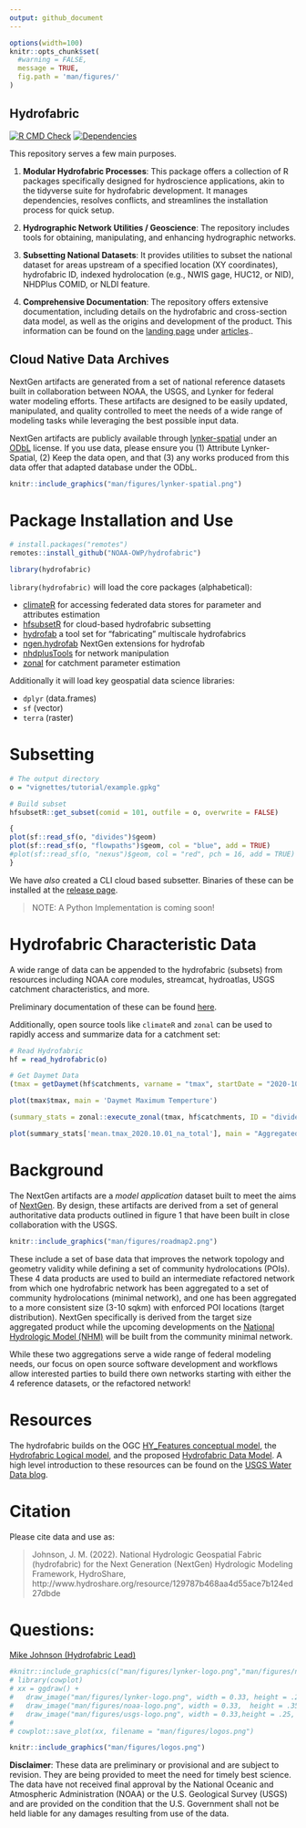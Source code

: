 ```yaml
---
output: github_document
---
```


<!-- README.md is generated from README.Rmd. Please edit that file -->

```r
options(width=100)
knitr::opts_chunk$set(
  #warning = FALSE,
  message = TRUE,
  fig.path = 'man/figures/'
)
```

## Hydrofabric

<!-- badges: start -->
[![R CMD Check](https://github.com/NOAA-OWP/hydrofabric/actions/workflows/R-CMD-check.yaml/badge.svg?branch=main)](https://github.com/NOAA-OWP/hydrofabric/actions/workflows/R-CMD-check.yaml)
[![Dependencies](https://img.shields.io/badge/dependencies-18/102-red?style=flat)](#)
<!-- badges: end -->

This repository serves a few main purposes.


1. **Modular Hydrofabric Processes**: This package offers a collection of R packages specifically designed for hydroscience applications, akin to the tidyverse suite for hydrofabric development. It manages dependencies, resolves conflicts, and streamlines the installation process for quick setup.

2. **Hydrographic Network Utilities / Geoscience**: The repository includes tools for obtaining, manipulating, and enhancing hydrographic networks.

3. **Subsetting National Datasets**: It provides utilities to subset the national dataset for areas upstream of a specified location (XY coordinates), hydrofabric ID, indexed hydrolocation (e.g., NWIS gage, HUC12, or NID), NHDPlus COMID, or NLDI feature.

4. **Comprehensive Documentation**: The repository offers extensive documentation, including details on the hydrofabric and cross-section data model, as well as the origins and development of the product. This information can be found on the [landing page](https://noaa-owp.github.io/hydrofabric/) under [articles](https://noaa-owp.github.io/hydrofabric/articles/index.html)..

## Cloud Native Data Archives

NextGen artifacts are generated from a set of national reference datasets built in collaboration between NOAA, the USGS, and Lynker for federal water modeling efforts. These artifacts are designed to be easily updated, manipulated, and quality controlled to meet the needs of a wide range of modeling tasks while leveraging the best possible input data.

NextGen artifacts are publicly available through [lynker-spatial](https://staging.lynker-spatial.com/data?path=hydrofabric%2F) under an [ODbL](https://opendatacommons.org/licenses/odbl/summary/) license. If you use data, please ensure you (1) Attribute Lynker-Spatial, (2) Keep the data open, and that (3) any works produced from this data offer that adapted database under the ODbL. 


```r
knitr::include_graphics("man/figures/lynker-spatial.png")
```

# Package Installation and Use

```r
# install.packages("remotes")
remotes::install_github("NOAA-OWP/hydrofabric")
```

```r
library(hydrofabric)
```

`library(hydrofabric)` will load the core packages (alphabetical): 

* [climateR](https://github.com/mikejohnson51/climateR) for accessing federated data stores for parameter and attributes estimation
* [hfsubsetR](https://github.com/lynker-spatial/) for cloud-based hydrofabric subsetting
* [hydrofab](https://github.com/mikejohnson51/hydrofab) a tool set for "fabricating" multiscale hydrofabrics
* [ngen.hydrofab](https://github.com/mikejohnson51/ngen.hydrofab) NextGen extensions for hydrofab
* [nhdplusTools](https://github.com/doi-usgs/nhdplusTools/) for network manipulation
* [zonal](https://github.com/mikejohnson51/zonal) for catchment parameter estimation

Additionally it will load key geospatial data science libraries: 

* `dplyr` (data.frames)
* `sf` (vector)
* `terra` (raster)


# Subsetting

```r
# The output directory
o = "vignettes/tutorial/example.gpkg"

# Build subset
hfsubsetR::get_subset(comid = 101, outfile = o, overwrite = FALSE)
```

```r
{
plot(sf::read_sf(o, "divides")$geom)
plot(sf::read_sf(o, "flowpaths")$geom, col = "blue", add = TRUE)
#plot(sf::read_sf(o, "nexus")$geom, col = "red", pch = 16, add = TRUE)
}
```

We have _also_ created a CLI cloud based subsetter. Binaries of these can be installed at the [release page](https://github.com/lynker-spatial/hfsubsetCLI/releases).

> NOTE: A Python Implementation is coming soon!

# Hydrofabric Characteristic Data

A wide range of data can be appended to the hydrofabric (subsets) from resources including NOAA core modules, streamcat, hydroatlas, USGS catchment characteristics, and more. 

Preliminary documentation of these can be found [here](https://github.com/NOAA-OWP/hydrofabric/wiki/Data-Access-Patterns).

Additionally, open source tools like `climateR` and `zonal` can be used to rapidly access and summarize data for a catchment set: 

```r
# Read Hydrofabric
hf = read_hydrofabric(o)

# Get Daymet Data
(tmax = getDaymet(hf$catchments, varname = "tmax", startDate = "2020-10-01"))
```

```r
plot(tmax$tmax, main = 'Daymet Maximum Temperture')
```

```r
(summary_stats = zonal::execute_zonal(tmax, hf$catchments, ID = "divide_id"))
```

```r
plot(summary_stats['mean.tmax_2020.10.01_na_total'], main = "Aggregated Mean Temperture")
```

# Background

The NextGen artifacts are a _model application_ dataset built to meet the aims of [NextGen](https://github.com/NOAA-OWP/ngen). By design, these artifacts are derived from a set of general authoritative data products outlined in figure 1 that have been built in close collaboration with the USGS. 

```r
knitr::include_graphics("man/figures/roadmap2.png")
```

These include a set of base data that improves the network topology and geometry validity while defining a set of community hydrolocations (POIs). These 4 data products are used to build an intermediate refactored network from which one hydrofabric network has been aggregated to a set of community hydrolocations (minimal network), and one has been aggregated to a more consistent size (3-10 sqkm) with enforced POI locations (target distribution). NextGen specifically is derived from the target size aggregated product while the upcoming developments on the [National Hydrologic Model (NHM)](https://www.usgs.gov/mission-areas/water-resources/science/national-hydrologic-model-infrastructure) will be built from the community minimal network. 

While these two aggregations serve a wide range of federal modeling needs, our focus on open source software development and workflows allow interested parties to build there own networks starting with either the 4 reference datasets, or the refactored network!

# Resources

The hydrofabric builds on the OGC [HY_Features conceptual model](https://docs.opengeospatial.org/is/14-111r6/14-111r6.html), the [Hydrofabric Logical model](https://docs.ogc.org/per/22-040.html), and the proposed [Hydrofabric Data Model](https://noaa-owp.github.io/hydrofabric/articles/hf_dm.html). A high level introduction to these resources can be found on the [USGS Water Data blog](https://waterdata.usgs.gov/blog/hydrofabric/).

# Citation 

Please cite data and use as:

> Johnson, J. M. (2022). National Hydrologic Geospatial Fabric (hydrofabric)
for the Next Generation (NextGen) Hydrologic Modeling Framework,
HydroShare, http://www.hydroshare.org/resource/129787b468aa4d55ace7b124ed27dbde

# Questions:

<a href = "mailto:jjohnson@lynker.com?subject=NextGen Hydrofabric Questions"> Mike Johnson (Hydrofabric Lead) </a>

```r
#knitr::include_graphics(c("man/figures/lynker-logo.png","man/figures/noaa-logo.png", 'man/figures/usgs-logo.png'))
# library(cowplot)
# xx = ggdraw() + 
#   draw_image("man/figures/lynker-logo.png", width = 0.33, height = .25, y = .05) + 
#   draw_image("man/figures/noaa-logo.png", width = 0.33,  height = .35, x = 0.33) + 
#   draw_image("man/figures/usgs-logo.png", width = 0.33,height = .25, x = 0.66, y = .05)
# 
# cowplot::save_plot(xx, filename = "man/figures/logos.png")
``` 

```r
knitr::include_graphics("man/figures/logos.png")
```

**Disclaimer**: These data are preliminary or provisional and are subject to revision. They are being provided to meet the need for timely best science. The data have not received final approval by the National Oceanic and Atmospheric Administration (NOAA) or the U.S. Geological Survey (USGS) and are provided on the condition that the U.S. Government shall not be held liable for any damages resulting from use of the data.

